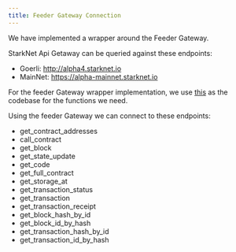 ```yaml
---
title: Feeder Gateway Connection
---
```


We have implemented a wrapper around the Feeder Gateway.

StarkNet Api Getaway can be queried against these endpoints:

- Goerli: http://alpha4.starknet.io
- MainNet: https://alpha-mainnet.starknet.io

For the feeder Gateway wrapper implementation, we use [this](https://github.com/starkware-libs/cairo-lang/blob/master/src/starkware/starknet/services/api/feeder_gateway/feeder_gateway_client.py)
as the codebase for the functions we need.

Using the feeder Gateway we can connect to these endpoints:

- get_contract_addresses
- call_contract
- get_block
- get_state_update
- get_code
- get_full_contract
- get_storage_at
- get_transaction_status
- get_transaction
- get_transaction_receipt
- get_block_hash_by_id
- get_block_id_by_hash
- get_transaction_hash_by_id
- get_transaction_id_by_hash
